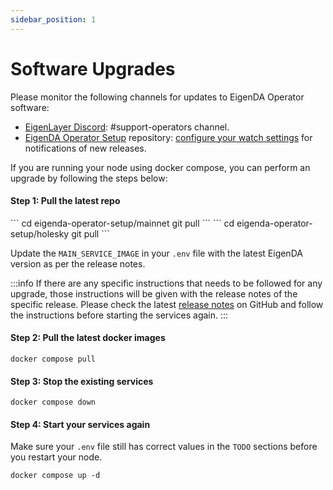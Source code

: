 ```yaml
---
sidebar_position: 1
---
```





# Software Upgrades

Please monitor the following channels for updates to EigenDA Operator software:
- [EigenLayer Discord](https://discord.gg/eigenlayer): #support-operators channel.
- [EigenDA Operator Setup](https://github.com/Layr-Labs/eigenda-operator-setup) repository: [configure your watch settings](https://docs.github.com/en/account-and-profile/managing-subscriptions-and-notifications-on-github/setting-up-notifications/configuring-notifications#configuring-your-watch-settings-for-an-individual-repository) for notifications of new releases.

If you are running your node using docker compose, you can perform an upgrade by following the steps below:

#### Step 1: Pull the latest repo

<Tabs groupId="network">
  <TabItem value="mainnet" label="Mainnet">
    ```
    cd eigenda-operator-setup/mainnet
    git pull
    ```
  </TabItem>
  <TabItem value="holesky" label="Holesky">
    ```
    cd eigenda-operator-setup/holesky
    git pull
    ```
  </TabItem>
</Tabs>


Update the `MAIN_SERVICE_IMAGE` in your `.env` file with the latest EigenDA version as per the release notes.

:::info 
If there are any specific instructions that needs to be followed for any upgrade, those instructions will be given with the release notes of the specific release. Please check the latest [release notes](https://github.com/Layr-Labs/eigenda-operator-setup/releases) on GitHub and follow the instructions before starting the services again.
:::

#### Step 2: Pull the latest docker images

```
docker compose pull
```

#### Step 3: Stop the existing services

```
docker compose down
```

#### Step 4: Start your services again

Make sure your `.env` file still has correct values in the `TODO` sections before you restart your node.

```
docker compose up -d
```


